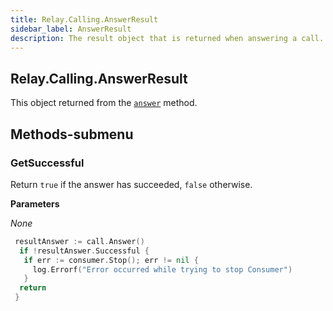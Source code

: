 ```yaml
---
title: Relay.Calling.AnswerResult
sidebar_label: AnswerResult
description: The result object that is returned when answering a call.
---
```


[link]: /sdks/realtime-sdk/v2/language/golang/calling/call#answer

## Relay.Calling.AnswerResult

This object returned from the [`answer`][link] method.

## Methods-submenu

### GetSuccessful

Return `true` if the answer has succeeded, `false` otherwise.

**Parameters**

_None_

```go
 resultAnswer := call.Answer()
  if !resultAnswer.Successful {
   if err := consumer.Stop(); err != nil {
     log.Errorf("Error occurred while trying to stop Consumer")
   }
  return
 }
```